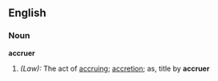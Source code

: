 ==English==

===Noun===
'''accruer'''

# ''(Law):'' The act of [[accruing]]; [[accretion]]; as, title by '''accruer'''